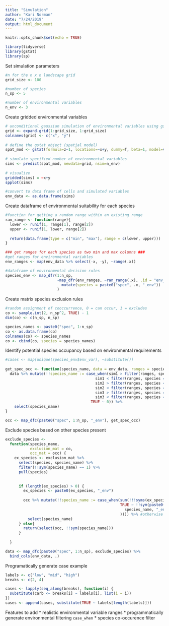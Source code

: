```yaml
---
title: "Simulation"
author: "Kari Norman"
date: "7/24/2019"
output: html_document
---
```


```r
knitr::opts_chunk$set(echo = TRUE)
```

```r
library(tidyverse)
library(gstat)
library(sp)
```

Set simulation parameters
```r
#n for the n x n landscape grid
grid_size <- 100

#number of species
n_sp <- 5

#number of environmental variables
n_env <- 3
```

Create gridded environmental variables 
```r
# unconditional gaussian simulation of environmental variables using gstat
grid <- expand.grid(1:grid_size, 1:grid_size)
colnames(grid) <- c("x", "y")
 
# define the gstat object (spatial model)
spat_mod <- gstat(formula=z~1, locations=~x+y, dummy=T, beta=1, model=vgm(psill=0.025,model="Exp",range=5), nmax=20, data = grid)
 
# simulate specified number of environmental variables
sims <- predict(spat_mod, newdata=grid, nsim=n_env)
 
# visualize
gridded(sims) = ~x+y
spplot(sims)

#convert to data frame of cells and simulated variables
env_data <- as.data.frame(sims)
```

Create dataframe of environmental suitability for each species 
```r
#function for getting a random range within an existing range
ran_range <- function(range){
  lower <- runif(1, range[1], range[2])
  upper <- runif(1, lower, range[2])
  
  return(data.frame(type = c("min", "max"), range = c(lower, upper)))
}

### get ranges for each species as two min and max columns ###
#get ranges for environmental variables 
env_ranges <- map(env_data %>% select(-x, -y), ~range(.x))

#dataframe of environmental decision rules
species_env <- map_dfr(1:n_sp, 
                       ~map_dfr(env_ranges, ~ran_range(.x), .id = "env_var") %>% 
                         mutate(species = paste0("spec", .x, "_env"))
                       )

```

Create matrix species exclusion rules
```r
#random assignment of cooccurrence, 0 = can occur, 1 = excludes
co <- sample.int(2, n_sp^2, TRUE) - 1
dim(co) <- c(n_sp, n_sp)

species_names <- paste0("spec", 1:n_sp)
co <- as.data.frame(co)
colnames(co) <- species_names
co <- cbind(co, species = species_names)
```

Identify potential species occupancy based on environmental requirements 
```r
#cases <- map(unique(species_env$env_var), ~substitute())
  
get_spec_occ <- function(species_name, data = env_data, ranges = species_env){
  data %>% mutate(!!species_name := case_when(sim1 > filter(ranges, species == species_name, env_var == "sim1", type == "min")$range &
                                        sim1 < filter(ranges, species == species_name, env_var == "sim1", type == "max")$range &
                                        sim2 > filter(ranges, species == species_name, env_var == "sim2", type == "min")$range &
                                        sim2 < filter(ranges, species == species_name, env_var == "sim2", type == "max")$range &
                                        sim3 > filter(ranges, species == species_name, env_var == "sim3", type == "min")$range &
                                        sim3 < filter(ranges, species == species_name, env_var == "sim3", type == "max")$range ~ 1,
                                      TRUE ~ 0)) %>%
    select(species_name)
}

occ <- map_dfc(paste0("spec", 1:n_sp, "_env"), get_spec_occ)


```

Exclude species based on other species present
```r

exclude_species <-
  function(species_name,
           exclusion_mat = co,
           occ_mat = occ) {
    ex_species <- exclusion_mat %>%
      select(species, species_name) %>%
      filter(!!sym(species_name) == 1) %>%
      pull(species)
      
      
      if (length(ex_species) > 0) {
        ex_species <- paste0(ex_species, "_env")
        
        occ %>% mutate(!!species_name := case_when(sum(!!!syms(ex_species)) >= 1 ~ 0, #if at least one species that can exclude occurs assign as not present
                                                   TRUE ~ !!sym(paste0(
                                                     species_name, "_env"
                                                   )))) %>% #otherwise accept existing value
          select(species_name)
      } else{
        return(select(occ, !!sym(species_name)))
      }
    
  }

data <- map_dfc(paste0("spec", 1:n_sp), exclude_species) %>% 
  bind_cols(env_data, .)
```

Programatically generate case example
```r
labels <- c("low", "mid", "high")
breaks <- c(2, 4)

cases <- lapply(seq_along(breaks), function(i) {
  substitute(carb <= breaks[i] ~ labels[i], list(i = i))
})
cases <- append(cases, substitute(TRUE ~ labels[length(labels)]))
```

Features to add
* realistic environmental variable ranges
* programmatically generate environmental filtering `case_when`
* species co-occurence filter 













